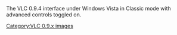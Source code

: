 The VLC 0.9.4 interface under Windows Vista in Classic mode with advanced controls toggled on.

[[Category:VLC 0.9.x images]]